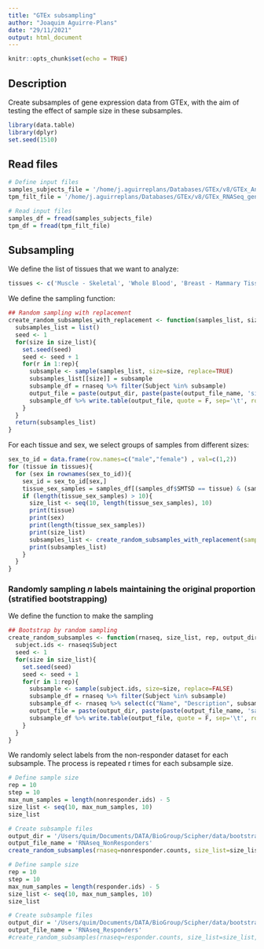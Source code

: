 ```yaml
---
title: "GTEx subsampling"
author: "Joaquim Aguirre-Plans"
date: "29/11/2021"
output: html_document
---
```


```r
knitr::opts_chunk$set(echo = TRUE)
```

## Description

Create subsamples of gene expression data from GTEx, with the aim of testing the effect of sample size in these subsamples.

```r
library(data.table)
library(dplyr)
set.seed(1510)
```

## Read files

```r
# Define input files
samples_subjects_file = '/home/j.aguirreplans/Databases/GTEx/v8/GTEx_Annotations_SamplesSubjectsMerged.txt'
tpm_filt_file = '/home/j.aguirreplans/Databases/GTEx/v8/GTEx_RNASeq_gene_tpm_filtered.gct'

```

```r
# Read input files
samples_df = fread(samples_subjects_file)
tpm_df = fread(tpm_filt_file)

```


## Subsampling

We define the list of tissues that we want to analyze:

```r
tissues <- c('Muscle - Skeletal', 'Whole Blood', 'Breast - Mammary Tissue', 'Testis', 'Ovary', 'Liver', 'Brain - Cortex', 'Brain - Cerebellum')

```

We define the sampling function:

```r
## Random sampling with replacement
create_random_subsamples_with_replacement <- function(samples_list, size_list, rep, rnaseq, output_dir, output_file_name){
  subsamples_list = list()
  seed <- 1
  for(size in size_list){
    set.seed(seed)
    seed <- seed + 1
    for(r in 1:rep){
      subsample <- sample(samples_list, size=size, replace=TRUE)
      subsamples_list[[size]] = subsample
      subsample_df = rnaseq %>% filter(Subject %in% subsample)
      output_file = paste(output_dir, paste(paste(output_file_name, 'size', size, 'rep', r, sep='_'), '.txt', sep=''), sep='/')
      subsample_df %>% write.table(output_file, quote = F, sep='\t', row.names = F, col.names = T)
    }
  }
  return(subsamples_list)
}
```

For each tissue and sex, we select groups of samples from different sizes:

```r
sex_to_id = data.frame(row.names=c("male","female") , val=c(1,2))
for (tissue in tissues){
  for (sex in rownames(sex_to_id)){
    sex_id = sex_to_id[sex,]
    tissue_sex_samples = samples_df[(samples_df$SMTSD == tissue) & (samples_df$SEX == sex_id),]$SAMPID
    if (length(tissue_sex_samples) > 10){
      size_list <- seq(10, length(tissue_sex_samples), 10)
      print(tissue)
      print(sex)
      print(length(tissue_sex_samples))
      print(size_list)
      subsamples_list <- create_random_subsamples_with_replacement(samples_list=tissue_sex_samples, size_list=size_list, rep=10)
      print(subsamples_list)
    }
  }
}

```


### Randomly sampling *n* labels maintaining the original proportion (stratified bootstrapping)

We define the function to make the sampling

```r
## Bootstrap by random sampling
create_random_subsamples <- function(rnaseq, size_list, rep, output_dir, output_file_name){
  subject.ids <- rnaseq$Subject
  seed <- 1
  for(size in size_list){
    set.seed(seed)
    seed <- seed + 1
    for(r in 1:rep){
      subsample <- sample(subject.ids, size=size, replace=FALSE)
      subsample_df = rnaseq %>% filter(Subject %in% subsample)
      subsample_df <- rnaseq %>% select(c("Name", "Description", subsample))
      output_file = paste(output_dir, paste(paste(output_file_name, 'sample', size, 'rep', r, sep='_'), '.txt', sep=''), sep='/')
      subsample_df %>% write.table(output_file, quote = F, sep='\t', row.names = F, col.names = T)
    }
  }
}
```

We randomly select labels from the non-responder dataset for each subsample. The process is repeated r times for each subsample size.

```r
# Define sample size
rep = 10
step = 10
max_num_samples = length(nonresponder.ids) - 5
size_list <- seq(10, max_num_samples, 10)
size_list

# Create subsample files
output_dir = '/Users/quim/Documents/DATA/BioGroup/Scipher/data/bootstrap/nonresponders'
output_file_name = 'RNAseq_NonResponders'
create_random_subsamples(rnaseq=nonresponder.counts, size_list=size_list, rep=rep, output_dir=output_dir, output_file_name)

```

```r
# Define sample size
rep = 10
step = 10
max_num_samples = length(responder.ids) - 5
size_list <- seq(10, max_num_samples, 10)
size_list

# Create subsample files
output_dir = '/Users/quim/Documents/DATA/BioGroup/Scipher/data/bootstrap/responders'
output_file_name = 'RNAseq_Responders'
#create_random_subsamples(rnaseq=responder.counts, size_list=size_list, rep=rep, output_dir=output_dir, output_file_name)

```

